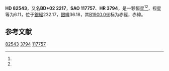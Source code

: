 {{Starbox begin
| name = HD 82543
}}
{{Starbox observe
| epoch = [[J2000.0|J2000.0]]
| constell = {{星座名待查}}<ref name=SIMBAD>{{cite web
 | url=http://simbad.u-strasbg.fr/simbad/sim-id?Ident=HR+3794
 | title=Pulsating variable Star
 | publisher=Centre de Données astronomiques de Strasbourg
 | work=SIMBAD
 | accessdate=2012-07-13
 | archive-date=2016-03-17
 | archive-url=https://web.archive.org/web/20160317083047/http://simbad.u-strasbg.fr/simbad/sim-id?Ident=HR+3794
 | dead-url=no
 }}</ref><ref name=DATA>{{cite web
 | url=http://vizier.u-strasbg.fr/viz-bin/VizieR-5?-out.add=.&-source=5050&-corr=PK=HR&-out.max=9999&HR=3794
 | title=VizieR Detailed Page
 | accessdate=2012-07-13
 | archive-date=2016-03-04
 | archive-url=https://web.archive.org/web/20160304230749/http://vizier.u-strasbg.fr/viz-bin/VizieR-5?-out.add=.&-source=5050&-corr=PK=HR&-out.max=9999&HR=3794
 | dead-url=no
 }}</ref>
| 星官 = 
| ra = {{RA|9|32|41.4}}<ref name=SIMBAD /><ref name=DATA />
| dec = {{DEC|+1|51|51}}<ref name=SIMBAD /><ref name=DATA />
| appmag_v = 6.11<ref name=SIMBAD /><ref name=DATA />
}}
{{Starbox character
| class = F7IV-V<ref name=SIMBAD /><ref name=DATA />
| b-v = 0.62<ref name=SIMBAD /><ref name=DATA />
| u-b = 0.27<ref name=SIMBAD /><ref name=DATA />
| r-i = <ref name=SIMBAD /><ref name=DATA />
| variable = 
}}
{{Starbox astrometry
| radial_v = 0.27
| prop_mo_ra = 28
| parallax = 
| p_error = 
}}
{{Starbox catalog
| names =BD+02 2217，[[SAO星表|SAO]] 117757，[[HD星表|HD]] 82543，[[HR星表|HR]] 3794}}
{{Starbox reference |Simbad=HR+3794}}
{{Starbox end}}

'''HD 82543'''，又名'''BD+02 2217'''，'''SAO 117757'''、'''HR 3794'''，是一颗恒星<ref name=SIMBAD /><ref name=DATA />，视星等为6.11，位于[[銀道座標系|銀經]]232.17，[[銀道座標系|銀緯]]36.18，其[[B1900.0|B1900.0]]坐标为赤經{{RA|9|27|31.2}}，赤緯{{DEC|+2|36.18|25}}。

== 参考文献 ==
{{reflist}}

{{star-stub}}

[[Category:HD和HDE天體|82543]]
[[Category:HR天體|3794]]
[[Category:SAO天體|117757]]